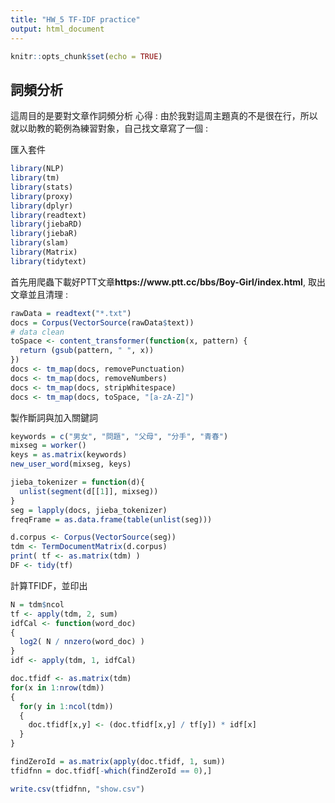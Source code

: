 ```yaml
---
title: "HW_5 TF-IDF practice"
output: html_document
---
```


```r
knitr::opts_chunk$set(echo = TRUE)
```

## 詞頻分析

這周目的是要對文章作詞頻分析
心得 : 由於我對這周主題真的不是很在行，所以就以助教的範例為練習對象，自己找文章寫了一個 : 

匯入套件
```r
library(NLP)
library(tm)
library(stats)
library(proxy)
library(dplyr)
library(readtext)
library(jiebaRD)
library(jiebaR)
library(slam)
library(Matrix)
library(tidytext)
```

首先用爬蟲下載好PTT文章**https://www.ptt.cc/bbs/Boy-Girl/index.html**, 取出文章並且清理 : 
```r
rawData = readtext("*.txt")
docs = Corpus(VectorSource(rawData$text))
# data clean
toSpace <- content_transformer(function(x, pattern) {
  return (gsub(pattern, " ", x))
})
docs <- tm_map(docs, removePunctuation)
docs <- tm_map(docs, removeNumbers)
docs <- tm_map(docs, stripWhitespace)
docs <- tm_map(docs, toSpace, "[a-zA-Z]")

```

製作斷詞與加入關鍵詞
```r
keywords = c("男女", "問題", "父母", "分手", "青春")
mixseg = worker()
keys = as.matrix(keywords)
new_user_word(mixseg, keys)

jieba_tokenizer = function(d){
  unlist(segment(d[[1]], mixseg))
}
seg = lapply(docs, jieba_tokenizer)
freqFrame = as.data.frame(table(unlist(seg)))

d.corpus <- Corpus(VectorSource(seg))
tdm <- TermDocumentMatrix(d.corpus)
print( tf <- as.matrix(tdm) )
DF <- tidy(tf)

```

計算TFIDF，並印出
```r
N = tdm$ncol
tf <- apply(tdm, 2, sum)
idfCal <- function(word_doc)
{ 
  log2( N / nnzero(word_doc) ) 
}
idf <- apply(tdm, 1, idfCal)

doc.tfidf <- as.matrix(tdm)
for(x in 1:nrow(tdm))
{
  for(y in 1:ncol(tdm))
  {
    doc.tfidf[x,y] <- (doc.tfidf[x,y] / tf[y]) * idf[x]
  }
}

findZeroId = as.matrix(apply(doc.tfidf, 1, sum))
tfidfnn = doc.tfidf[-which(findZeroId == 0),]

write.csv(tfidfnn, "show.csv")
```

